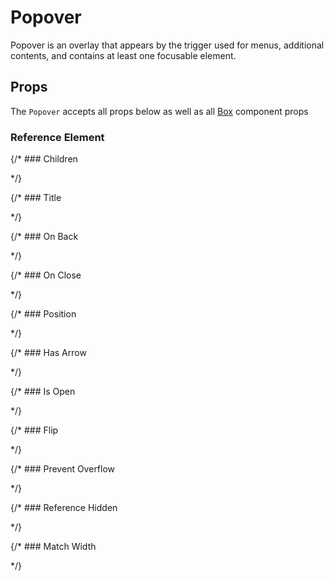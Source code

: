 
# Popover

Popover is an overlay that appears by the trigger used for menus, additional contents, and contains at least one focusable element.

<Canvas>
  <Story id="components-componentlibrary-popover--default-story" />
</Canvas>

## Props

The `Popover` accepts all props below as well as all [Box](/docs/ui-components-ui-box-box-stories-js--default-story#props) component props

<ArgsTable of={Popover} />

### Reference Element

<Canvas>
  <Story id="components-componentlibrary-popover--reference-element" />
</Canvas>

{/* ### Children

<Canvas>
  <Story id="components-componentlibrary-popover--children" />
</Canvas> */}

{/* ### Title

<Canvas>
  <Story id="components-componentlibrary-popover--title" />
</Canvas> */}

{/* ### On Back

<Canvas>
  <Story id="components-componentlibrary-popover--on-back" />
</Canvas> */}

{/* ### On Close

<Canvas>
  <Story id="components-componentlibrary-popover--on-close" />
</Canvas> */}

{/* ### Position

<Canvas>
  <Story id="components-componentlibrary-popover--position" />
</Canvas> */}

{/* ### Has Arrow

<Canvas>
  <Story id="components-componentlibrary-popover--has-arrow" />
</Canvas> */}

{/* ### Is Open

<Canvas>
  <Story id="components-componentlibrary-popover--is-open" />
</Canvas> */}

{/* ### Flip

<Canvas>
  <Story id="components-componentlibrary-popover--flip" />
</Canvas> */}

{/* ### Prevent Overflow

<Canvas>
  <Story id="components-componentlibrary-popover--prevent-overflow" />
</Canvas> */}

{/* ### Reference Hidden

<Canvas>
  <Story id="components-componentlibrary-popover--reference-hidden" />
</Canvas> */}

{/* ### Match Width

<Canvas>
  <Story id="components-componentlibrary-popover--match-width" />
</Canvas> */}
